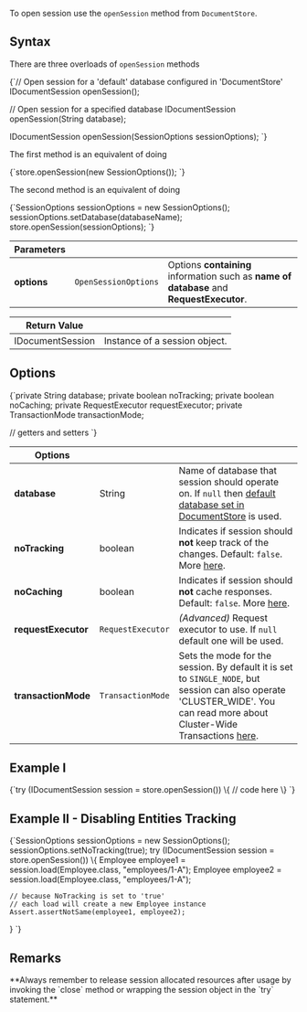 
To open session use the `openSession` method from `DocumentStore`.

## Syntax

There are three overloads of `openSession` methods

<TabItem value="open_session_1" label="open_session_1">
<CodeBlock language="java">
{`// Open session for a 'default' database configured in 'DocumentStore'
IDocumentSession openSession();

// Open session for a specified database
IDocumentSession openSession(String database);

IDocumentSession openSession(SessionOptions sessionOptions);
`}
</CodeBlock>
</TabItem>

The first method is an equivalent of doing

<TabItem value="open_session_2" label="open_session_2">
<CodeBlock language="java">
{`store.openSession(new SessionOptions());
`}
</CodeBlock>
</TabItem>

The second method is an equivalent of doing

<TabItem value="open_session_3" label="open_session_3">
<CodeBlock language="java">
{`SessionOptions sessionOptions = new SessionOptions();
sessionOptions.setDatabase(databaseName);
store.openSession(sessionOptions);
`}
</CodeBlock>
</TabItem>

| Parameters | | |
| ------------- | ------------- | ----- |
| **options** | `OpenSessionOptions` | Options **containing** information such as **name of database** and **RequestExecutor**. |

| Return Value | |
| ------------- | ----- |
| IDocumentSession | Instance of a session object. |

## Options

<TabItem value="session_options" label="session_options">
<CodeBlock language="java">
{`private String database;
private boolean noTracking;
private boolean noCaching;
private RequestExecutor requestExecutor;
private TransactionMode transactionMode;

// getters and setters
`}
</CodeBlock>
</TabItem>

| Options | | |
| ------------- | ------------- | ----- |
| **database** | String | Name of database that session should operate on. If `null` then [default database set in DocumentStore](../../client-api/setting-up-default-database.mdx) is used. |
| **noTracking** | boolean | Indicates if session should **not** keep track of the changes. Default: `false`. More [here](../../client-api/session/configuration/how-to-disable-tracking.mdx). |
| **noCaching** | boolean | Indicates if session should **not** cache responses. Default: `false`. More [here](../../client-api/session/configuration/how-to-disable-caching.mdx). |
| **requestExecutor** | `RequestExecutor` | _(Advanced)_ Request executor to use. If `null` default one will be used. |
| **transactionMode** | `TransactionMode` | Sets the mode for the session. By default it is set to `SINGLE_NODE`, but session can also operate 'CLUSTER_WIDE'. You can read more about Cluster-Wide Transactions [here](../../server/clustering/cluster-transactions.mdx). |


## Example I

<TabItem value="open_session_4" label="open_session_4">
<CodeBlock language="java">
{`try (IDocumentSession session = store.openSession()) \{
    // code here
\}
`}
</CodeBlock>
</TabItem>

## Example II - Disabling Entities Tracking

<TabItem value="open_session_tracking_1" label="open_session_tracking_1">
<CodeBlock language="java">
{`SessionOptions sessionOptions = new SessionOptions();
sessionOptions.setNoTracking(true);
try (IDocumentSession session = store.openSession()) \{
    Employee employee1 = session.load(Employee.class, "employees/1-A");
    Employee employee2 = session.load(Employee.class, "employees/1-A");

    // because NoTracking is set to 'true'
    // each load will create a new Employee instance
    Assert.assertNotSame(employee1, employee2);
\}
`}
</CodeBlock>
</TabItem>

## Remarks

<Admonition type="danger" title="Important" id="important" href="#important">
**Always remember to release session allocated resources after usage by invoking the `close` method or wrapping the session object in the `try` statement.**
</Admonition>


